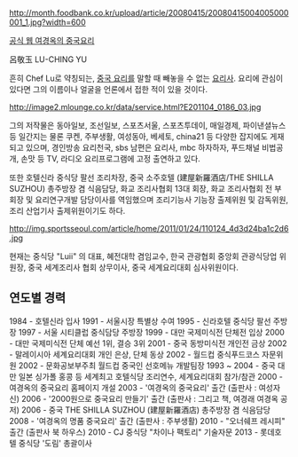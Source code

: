 http://month.foodbank.co.kr/upload/article/20080415/20080415004005000001_1.jpg?width=600

[http://www.cook21c.com/ 공식 웹 여경옥의 중국요리]

呂敬玉
LU-CHING YU

흔히 Chef Lu로 약칭되는, [[중국 요리]]를 말할 때 빼놓을 수 없는 [[요리사]].
요리에 관심이 있다면 그의 이름이나 얼굴을 언론에서 접한 적이 있을 것이다.

http://image2.mlounge.co.kr/data/service.html?E201104_0186_03.jpg

그의 저작물은 동아일보, 조선일보, 스포츠서울, 스포츠투데이, 매일경제, 파이낸셜뉴스 등 일간지는 물론 쿠켄, 주부생활, 여성동아, 베세토, china21 등 다양한 잡지에도 게재되고 있으며, 경인방송 요리천국, sbs 남편은 요리사, mbc 하자하자, 푸드채널 비법공개, 손맛 등 TV, 라디오 요리프로그램에 고정 출연하고 있다.

또한 호텔신라 중식당 팔선 조리차장, 중국 소주호텔 (建屋新羅酒店/THE SHILLA SUZHOU) 총주방장 겸 식음담당, 화교 조리사협회 13대 회장, 화교 조리사협회 전 부회장 및 요리연구개발 담당이사를 역임했으며 조리기능사 기능장 출제위원 및 감독위원, 조리 산업기사 출제위원이기도 하다.

http://img.sportsseoul.com/article/home/2011/01/24/110124_4d3d24ba1c2d6.jpg

현재는 중식당 "Luii" 의 대표, 혜전대학 겸임교수, 한국 관광협회 중앙회 관광식당업 위원장, 중국 세계조리사 협회 상무이사, 중국 세계요리대회 심사위원이다.

== 연도별 경력 ==
1984 - 호텔신라 입사
1991 - 서울시장 특별상 수여
1995 - 신라호텔 중식당 팔선 주방장
1997 - 서울 시티클럽 중식담당 주방장
1999 - 대만 국제미식전 단체전 입상
2000 - 대만 국제미식전 단체 예선 1위, 결승 3위
2001 - 중국 동방미식전 개인전 금상
2002 - 말레이시아 세계요리대회 개인 은상, 단체 동상
2002 - 월드컵 중식푸드코스 자문위원
2002 - 문화공보부주최 월드컵 중국인 선호메뉴 개발팀장
1993 ~ 2004 - 중국 대만 일본 싱가폴 홍콩 등 세계최고 호텔식당 조리연수, 세계요리대회 참가/참관
2000 - 여경옥의 중국요리 홈페이지 개설
2003 - '여경옥의 중국요리' 출간 (출판사 : 여성자신)
2006 - '2000원으로 중국요리 만들기' 출간 (출판사 : 그리고 책, 여경래 여경옥 공저)
2006 - 중국 THE SHILLA SUZHOU (建屋新羅酒店) 총주방장 겸 식음담당
2008 - '여경옥의 명품 중국요리' 출간 (출판사 : 주부생활) 
2010 - "오너쉐프 레시피" 출간 (출판사 북 하우스) 
2010 - CJ 중식당 "차이나 팩토리" 기술자문 
2013 - 롯데호텔 중식당 '도림' 총괄이사
